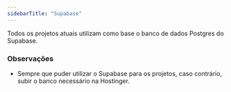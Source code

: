 ```yaml
---
sidebarTitle: "Supabase"
---
```


Todos os projetos atuais utilizam como base o banco de dados Postgres do Supabase.

### Observações

- Sempre que puder utilizar o Supabase para os projetos, caso contrário, subir o banco necessário na Hostinger.
